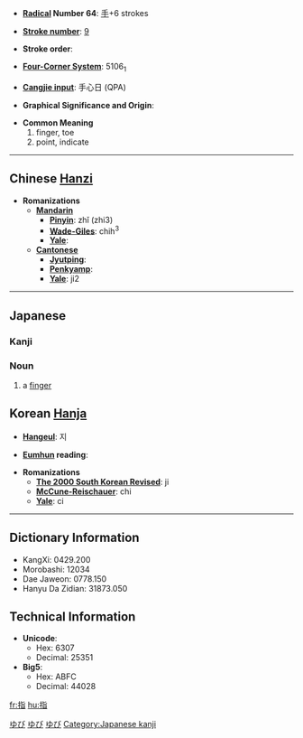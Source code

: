 * '''[[Wiktionary:Chinese radical index| Radical]] Number 64''': [[Wiktionary:Chinese radical index 手|手]]+6 strokes

* '''[[Wiktionary:Chinese total strokes index|Stroke number]]''': [[Wiktionary:Chinese total strokes index 9|9]]

* '''Stroke order''': 

* '''[[Wiktionary:Chinese four corner index|Four-Corner System]]''': 5106<sub>1</sub>

* '''[[Wiktionary:Chinese Cangjie index|Cangjie input]]''': 手心日 (QPA)

* '''Graphical Significance and Origin''': 

* '''Common Meaning'''
*#finger, toe
*# point, indicate


----

== Chinese [[Hanzi]] ==

* '''Romanizations'''
** '''[[Mandarin]]'''
*** '''[[Pinyin]]''': zhǐ (zhi3)
*** '''[[Wade-Giles]]''': chih<sup>3</sup>
*** '''[[Yale]]''': 
** '''[[Cantonese]]'''
*** '''[[Jyutping]]''':
*** '''[[Penkyamp]]''': 
*** '''[[Yale]]''': ji2


----

== Japanese ==
[[Category:1000_Japanese_basic_words|ゆび]]
=== Kanji ===
{{kanji
|[[し]] (shi)
|[[ゆび]] (yubi), [[さす]] (sasu)
}}

=== Noun ===
{{janoun|ゆび|yubi}}

[[Category:Japanese language|ゆび]]
[[Category:Japanese nouns|ゆび]]
#a [[finger]]

== Korean [[Hanja]] ==

* '''[[Hangeul]]''': 지

* '''[[Eumhun]] reading''': 

* '''Romanizations'''
** '''[[The 2000 South Korean Revised Romanization|The 2000 South Korean Revised]]''': ji
** '''[[McCune-Reischauer]]''': chi
** '''[[Yale]]''': ci

----

== Dictionary Information ==

* KangXi: 0429.200
* Morobashi: 12034
* Dae Jaweon: 0778.150
* Hanyu Da Zidian: 31873.050

== Technical Information ==

* '''Unicode''':
** Hex: 6307
** Decimal: 25351
* '''Big5''':
** Hex: ABFC
** Decimal: 44028

[[Category:Japanese kanji]]

[[fr:指]]
[[hu:指]]